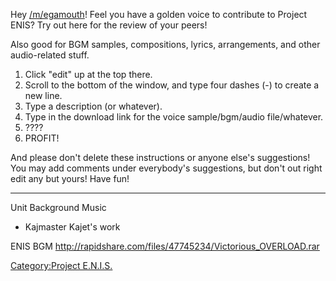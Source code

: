 Hey [[/m/]]egamouth! Feel you have a golden voice to contribute to Project ENIS?  Try out here for the review of your peers! 

Also good for BGM samples, compositions, lyrics, arrangements, and other audio-related stuff.

# Click "edit" up at the top there. 
# Scroll to the bottom of the window, and type four dashes (-) to create a new line. 
# Type a description (or whatever). 
# Type in the download link for the voice sample/bgm/audio file/whatever.
# ???? 
# PROFIT! 

And please don't delete these instructions or anyone else's suggestions! You may add comments under everybody's suggestions, but don't out right edit any but yours! Have fun!

----

; Unit Background Music
*Kajmaster Kajet's work
ENIS BGM 
http://rapidshare.com/files/47745234/Victorious_OVERLOAD.rar

[[Category:Project E.N.I.S.]]